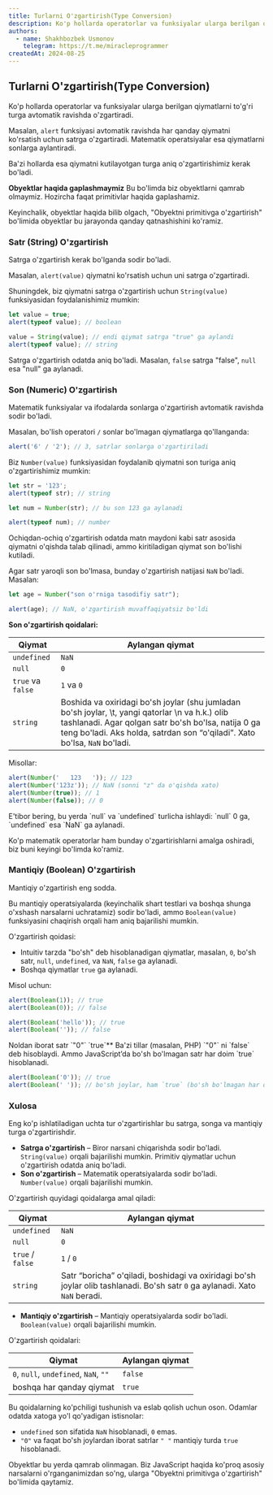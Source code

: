 ```yaml
---
title: Turlarni O'zgartirish(Type Conversion)
description: Ko'p hollarda operatorlar va funksiyalar ularga berilgan qiymatlarni to'g'ri turga avtomatik ravishda o'zgartiradi.
authors:
  - name: Shakhbozbek Usmonov
    telegram: https://t.me/miracleprogrammer
createdAt: 2024-08-25
---
```


## Turlarni O'zgartirish(Type Conversion)

Ko'p hollarda operatorlar va funksiyalar ularga berilgan qiymatlarni to'g'ri turga avtomatik ravishda o'zgartiradi.

Masalan, `alert` funksiyasi avtomatik ravishda har qanday qiymatni ko'rsatish uchun satrga o'zgartiradi. Matematik operatsiyalar esa qiymatlarni sonlarga aylantiradi.

Ba'zi hollarda esa qiymatni kutilayotgan turga aniq o'zgartirishimiz kerak bo'ladi.

**Obyektlar haqida gaplashmaymiz**
Bu bo'limda biz obyektlarni qamrab olmaymiz. Hozircha faqat primitivlar haqida gaplashamiz.

Keyinchalik, obyektlar haqida bilib olgach, "Obyektni primitivga o'zgartirish" bo'limida obyektlar bu jarayonda qanday qatnashishini ko'ramiz.

### Satr (String) O'zgartirish

Satrga o'zgartirish kerak bo'lganda sodir bo'ladi.

Masalan, `alert(value)` qiymatni ko'rsatish uchun uni satrga o'zgartiradi.

Shuningdek, biz qiymatni satrga o'zgartirish uchun `String(value)` funksiyasidan foydalanishimiz mumkin:

```javascript
let value = true;
alert(typeof value); // boolean

value = String(value); // endi qiymat satrga "true" ga aylandi
alert(typeof value); // string
```

Satrga o'zgartirish odatda aniq bo'ladi. Masalan, `false` satrga "false", `null` esa "null" ga aylanadi.

### Son (Numeric) O'zgartirish

Matematik funksiyalar va ifodalarda sonlarga o'zgartirish avtomatik ravishda sodir bo'ladi.

Masalan, bo'lish operatori `/` sonlar bo'lmagan qiymatlarga qo'llanganda:

```javascript
alert('6' / '2'); // 3, satrlar sonlarga o'zgartiriladi
```

Biz `Number(value)` funksiyasidan foydalanib qiymatni son turiga aniq o'zgartirishimiz mumkin:

```javascript
let str = '123';
alert(typeof str); // string

let num = Number(str); // bu son 123 ga aylanadi

alert(typeof num); // number
```

Ochiqdan-ochiq o'zgartirish odatda matn maydoni kabi satr asosida qiymatni o'qishda talab qilinadi, ammo kiritiladigan qiymat son bo'lishi kutiladi.

Agar satr yaroqli son bo'lmasa, bunday o'zgartirish natijasi `NaN` bo'ladi. Masalan:

```javascript
let age = Number("son o'rniga tasodifiy satr");

alert(age); // NaN, o'zgartirish muvaffaqiyatsiz bo'ldi
```

**Son o'zgartirish qoidalari:**

| Qiymat            | Aylangan qiymat                                                                                                                                                                                                                       |
| ----------------- | ------------------------------------------------------------------------------------------------------------------------------------------------------------------------------------------------------------------------------------- |
| `undefined`       | `NaN`                                                                                                                                                                                                                                 |
| `null`            | `0`                                                                                                                                                                                                                                   |
| `true` va `false` | `1` va `0`                                                                                                                                                                                                                            |
| `string`          | Boshida va oxiridagi bo'sh joylar (shu jumladan bo'sh joylar, \t, yangi qatorlar \n va h.k.) olib tashlanadi. Agar qolgan satr bo'sh bo'lsa, natija 0 ga teng bo'ladi. Aks holda, satrdan son “o'qiladi”. Xato bo'lsa, `NaN` bo'ladi. |

Misollar:

```javascript
alert(Number('   123   ')); // 123
alert(Number('123z')); // NaN (sonni "z" da o'qishda xato)
alert(Number(true)); // 1
alert(Number(false)); // 0
```

<Callout type="warn">
  E'tibor bering, bu yerda `null` va `undefined` turlicha ishlaydi: `null` 0 ga, `undefined` esa `NaN` ga aylanadi.
</Callout>

Ko'p matematik operatorlar ham bunday o'zgartirishlarni amalga oshiradi, biz buni keyingi bo'limda ko'ramiz.

### Mantiqiy (Boolean) O'zgartirish

Mantiqiy o'zgartirish eng sodda.

Bu mantiqiy operatsiyalarda (keyinchalik shart testlari va boshqa shunga o'xshash narsalarni uchratamiz) sodir bo'ladi, ammo `Boolean(value)` funksiyasini chaqirish orqali ham aniq bajarilishi mumkin.

O'zgartirish qoidasi:

- Intuitiv tarzda "bo'sh" deb hisoblanadigan qiymatlar, masalan, `0`, bo'sh satr, `null`, `undefined`, va `NaN`, `false` ga aylanadi.
- Boshqa qiymatlar `true` ga aylanadi.

Misol uchun:

```javascript
alert(Boolean(1)); // true
alert(Boolean(0)); // false

alert(Boolean('hello')); // true
alert(Boolean('')); // false
```

<Callout type="warn" title="Eslatma">
  Noldan iborat satr `"0"` `true`** Ba'zi tillar (masalan, PHP) `"0"` ni `false` deb hisoblaydi. Ammo JavaScript’da
  bo'sh bo'lmagan satr har doim `true` hisoblanadi.
</Callout>

```javascript
alert(Boolean('0')); // true
alert(Boolean(' ')); // bo'sh joylar, ham `true` (bo'sh bo'lmagan har qanday satr `true`)
```

### Xulosa

Eng ko'p ishlatiladigan uchta tur o'zgartirishlar bu satrga, songa va mantiqiy turga o'zgartirishdir.

- **Satrga o'zgartirish** – Biror narsani chiqarishda sodir bo'ladi. `String(value)` orqali bajarilishi mumkin. Primitiv qiymatlar uchun o'zgartirish odatda aniq bo'ladi.
- **Son o'zgartirish** – Matematik operatsiyalarda sodir bo'ladi. `Number(value)` orqali bajarilishi mumkin.

O'zgartirish quyidagi qoidalarga amal qiladi:

| Qiymat           | Aylangan qiymat                                                                                                              |
| ---------------- | ---------------------------------------------------------------------------------------------------------------------------- |
| `undefined`      | `NaN`                                                                                                                        |
| `null`           | `0`                                                                                                                          |
| `true` / `false` | `1` / `0`                                                                                                                    |
| `string`         | Satr “boricha” o'qiladi, boshidagi va oxiridagi bo'sh joylar olib tashlanadi. Bo'sh satr `0` ga aylanadi. Xato `NaN` beradi. |

- **Mantiqiy o'zgartirish** – Mantiqiy operatsiyalarda sodir bo'ladi. `Boolean(value)` orqali bajarilishi mumkin.

O'zgartirish qoidalari:

| Qiymat                                | Aylangan qiymat |
| ------------------------------------- | --------------- |
| `0`, `null`, `undefined`, `NaN`, `""` | `false`         |
| boshqa har qanday qiymat              | `true`          |

Bu qoidalarning ko'pchiligi tushunish va eslab qolish uchun oson. Odamlar odatda xatoga yo'l qo'yadigan istisnolar:

- `undefined` son sifatida `NaN` hisoblanadi, `0` emas.
- `"0"` va faqat bo'sh joylardan iborat satrlar `" "` mantiqiy turda `true` hisoblanadi.

Obyektlar bu yerda qamrab olinmagan. Biz JavaScript haqida ko'proq asosiy narsalarni o'rganganimizdan so'ng, ularga "Obyektni primitivga o'zgartirish" bo'limida qaytamiz.
